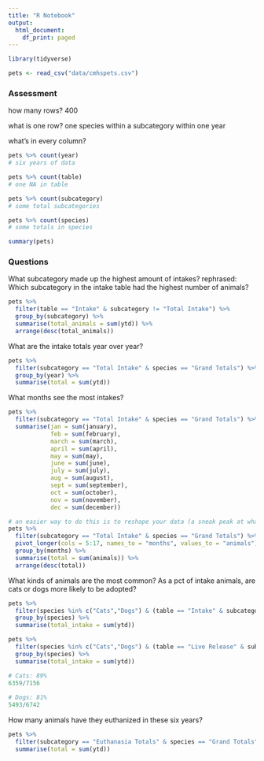 ```yaml
---
title: "R Notebook"
output:
  html_document:
    df_print: paged
---
```


```r
library(tidyverse)
```

```r
pets <- read_csv("data/cmhspets.csv")
```

### Assessment

how many rows? 
400

what is one row? 
one species within a subcategory within one year

what's in every column?
```r
pets %>% count(year)
# six years of data

pets %>% count(table)
# one NA in table

pets %>% count(subcategory)
# some total subcategories

pets %>% count(species)
# some totals in species

summary(pets)
```

### Questions

What subcategory made up the highest amount of intakes?
rephrased:
Which subcategory in the intake table had the highest number of animals? 
```r
pets %>% 
  filter(table == "Intake" & subcategory != "Total Intake") %>% 
  group_by(subcategory) %>% 
  summarise(total_animals = sum(ytd)) %>% 
  arrange(desc(total_animals))
```

What are the intake totals year over year?
```r
pets %>% 
  filter(subcategory == "Total Intake" & species == "Grand Totals") %>% 
  group_by(year) %>% 
  summarise(total = sum(ytd))
```

What months see the most intakes? 
```r
pets %>% 
  filter(subcategory == "Total Intake" & species == "Grand Totals") %>% 
  summarise(jan = sum(january),
            feb = sum(february),
            march = sum(march),
            april = sum(april),
            may = sum(may),
            june = sum(june),
            july = sum(july),
            aug = sum(august),
            sept = sum(september),
            oct = sum(october),
            nov = sum(november),
            dec = sum(december))

# an easier way to do this is to reshape your data (a sneak peak at what we'll cover in data cleaning):
pets %>% 
  filter(subcategory == "Total Intake" & species == "Grand Totals") %>% 
  pivot_longer(cols = 5:17, names_to = "months", values_to = "animals") %>% 
  group_by(months) %>% 
  summarise(total = sum(animals)) %>% 
  arrange(desc(total))
```

What kinds of animals are the most common? 
As a pct of intake animals, are cats or dogs more likely to be adopted? 
```r
pets %>% 
  filter(species %in% c("Cats","Dogs") & (table == "Intake" & subcategory == "Total Intake")) %>% 
  group_by(species) %>% 
  summarise(total_intake = sum(ytd))

pets %>% 
  filter(species %in% c("Cats","Dogs") & (table == "Live Release" & subcategory == "Adoption")) %>%
  group_by(species) %>% 
  summarise(total_intake = sum(ytd))

# Cats: 89%
6359/7156
  
# Dogs: 81%
5493/6742
```

How many animals have they euthanized in these six years? 
```r
pets %>% 
  filter(subcategory == "Euthanasia Totals" & species == "Grand Totals") %>% 
  summarise(total = sum(ytd))
```
















